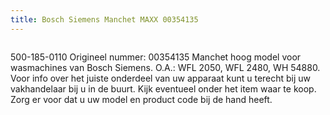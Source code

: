```yaml
---
title: Bosch Siemens Manchet MAXX 00354135
---
```



<Image src={imageProduct} width={imageProduct.width} alt="" />


500-185-0110
Origineel nummer: 00354135
Manchet hoog model voor wasmachines van Bosch Siemens.
O.A.: WFL 2050, WFL 2480, WH 54880.
Voor info over het juiste onderdeel van uw apparaat kunt u terecht bij uw vakhandelaar bij u in de buurt. Kijk eventueel onder het item waar te koop. Zorg er voor dat u uw model en product code bij de hand heeft.
